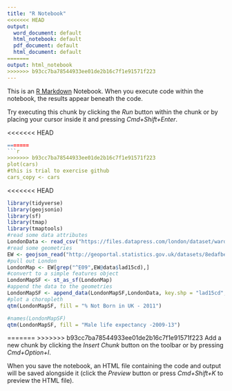 ```yaml
---
title: "R Notebook"
<<<<<<< HEAD
output:
  word_document: default
  html_notebook: default
  pdf_document: default
  html_document: default
=======
output: html_notebook
>>>>>>> b93cc7ba78544933ee01de2b16c7f1e91571f223
---
```


This is an [R Markdown](http://rmarkdown.rstudio.com) Notebook. When you execute code within the notebook, the results appear beneath the code. 

Try executing this chunk by clicking the *Run* button within the chunk or by placing your cursor inside it and pressing *Cmd+Shift+Enter*. 

<<<<<<< HEAD
```r
=======
```r
>>>>>>> b93cc7ba78544933ee01de2b16c7f1e91571f223
plot(cars)
#this is trial to exercise github
cars_copy <- cars
```

<<<<<<< HEAD
```r
library(tidyverse)
library(geojsonio)
library(sf)
library(tmap)
library(tmaptools)
#read some data attributes
LondonData <- read_csv("https://files.datapress.com/london/dataset/ward-profiles-and-atlas/2015-09-24T14:21:24/ward-profiles-excel-version.csv", na = "n/a")
#read some geometries
EW <- geojson_read("http://geoportal.statistics.gov.uk/datasets/8edafbe3276d4b56aec60991cbddda50_2.geojson", what = "sp")
#pull out London
LondonMap <- EW[grep("^E09",EW@data$lad15cd),]
#convert to a simple features object
LondonMapSF <- st_as_sf(LondonMap)
#append the data to the geometries
LondonMapSF <- append_data(LondonMapSF,LondonData, key.shp = "lad15cd", key.data = "New code", ignore.duplicates = TRUE)
#plot a choropleth
qtm(LondonMapSF, fill = "% Not Born in UK - 2011")
```

```r
#names(LondonMapSF)
qtm(LondonMapSF, fill = "Male life expectancy -2009-13")
```

=======
>>>>>>> b93cc7ba78544933ee01de2b16c7f1e91571f223
Add a new chunk by clicking the *Insert Chunk* button on the toolbar or by pressing *Cmd+Option+I*.

When you save the notebook, an HTML file containing the code and output will be saved alongside it (click the *Preview* button or press *Cmd+Shift+K* to preview the HTML file).
